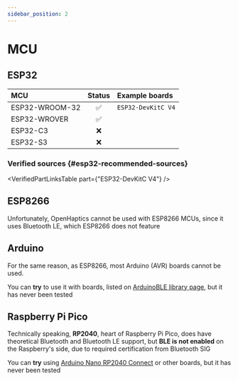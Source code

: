 ```yaml
---
sidebar_position: 2
---
```


# MCU

## ESP32

| MCU                  | Status       | Example boards     |
| :------------------- | :----------: | :----------------- |
| ESP32-WROOM-32       | ✅            | `ESP32-DevKitC V4` |
| ESP32-WROVER         | ✅            |                    |
| ESP32-C3             | ❌            |                    |
| ESP32-S3             | ❌            |                    |

### Verified sources {#esp32-recommended-sources}

<VerifiedPartLinksTable part={"ESP32-DevKitC V4"} />

## ESP8266

Unfortunately, OpenHaptics cannot be used with ESP8266 MCUs, since it uses Bluetooth LE, which ESP8266 does not feature

## Arduino

For the same reason, as ESP8266, most Arduino (AVR) boards cannot be used. 

You can **try** to use it with boards, listed on [ArduinoBLE library page](https://www.arduino.cc/reference/en/libraries/arduinoble/), but it has never been tested

## Raspberry Pi Pico

Technically speaking, **RP2040**, heart of Raspberry Pi Pico, does have theoretical Bluetooth and Bluetooth LE support, but **BLE is not enabled** on the Raspberry's side, due to required certification from Bluetooth SIG

You can **try** using [Arduino Nano RP2040 Connect](https://store.arduino.cc/products/arduino-nano-rp2040-connect) or other boards, but it has never been tested
